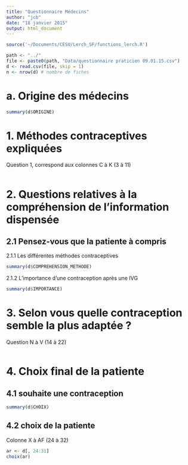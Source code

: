 ```yaml
---
title: "Questionnaire Médecins"
author: "jcb"
date: "18 janvier 2015"
output: html_document
---
```


```r
source('~/Documents/CESU/Lerch_SF/functions_lerch.R')

path <- "../"
file <- paste0(path, "Data/questionnaire praticien 09.01.15.csv")
d <- read.csv(file, skip = 1)
n <- nrow(d) # nombre de fiches
```

a. Origine des médecins
=======================
```r
summary(d$ORIGINE)

```

1. Méthodes contraceptives expliquées
=====================================

Question 1, correspond aux colonnes C à K (3 à 11)
```r

```

2. Questions relatives à la compréhension de l'information dispensée
====================================================================

2.1 Pensez-vous que la patiente à compris
-----------------------------------------

2.1.1 Les différentes méthodes contraceptives

```r
summary(d$COMPREHENSION_METHODE)
```

2.1.2 L'importance d'une contraception après une IVG

```r
summary(d$IMPORTANCE)
```

3. Selon vous quelle contraception semble la plus adaptée ?
===========================================================

Question N à V (14 à 22)
```r

```

4. Choix final de la patiente
=============================

4.1 souhaite une contraception
------------------------------

```r
summary(d$CHOIX)
```

4.2 choix de la patiente
------------------------
 Colonne X à AF (24 à 32)
 
```r
ar <- d[, 24:31]
choix(ar)


```

